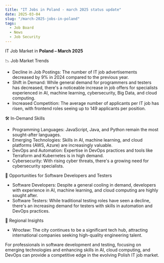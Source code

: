 ```yaml
---
title: "IT Jobs in Poland - march 2025 status update"
date: 2025-03-04
slug: "/march-2025-jobs-in-poland"
tags:
  - Job Board
  - News
  - Job Security
---
```


IT Job Market in **Poland – March 2025**

📉 Job Market Trends

- Decline in Job Postings: The number of IT job advertisements decreased by 9% in 2024 compared to the previous year.
- Shift in Demand: While general demand for programmers and testers has decreased, there's a noticeable increase in job offers for specialists experienced in AI, machine learning, cybersecurity, Big Data, and cloud computing.
- Increased Competition: The average number of applicants per IT job has risen, with frontend roles seeing up to 149 applicants per position.

🛠️ In-Demand Skills

- Programming Languages: JavaScript, Java, and Python remain the most sought-after languages.
- Emerging Technologies: Skills in AI, machine learning, and cloud platforms (AWS, Azure) are increasingly valuable.
- DevOps and Automation: Expertise in DevOps practices and tools like Terraform and Kubernetes is in high demand.
- Cybersecurity: With rising cyber threats, there's a growing need for cybersecurity specialists.

💼 Opportunities for Software Developers and Testers

- Software Developers: Despite a general cooling in demand, developers with experience in AI, machine learning, and cloud computing are highly sought after.
- Software Testers: While traditional testing roles have seen a decline, there's an increasing demand for testers with skills in automation and DevOps practices.

📍 Regional Insights

- Wrocław: The city continues to be a significant tech hub, attracting international companies seeking high-quality engineering talent.

For professionals in software development and testing, focusing on emerging technologies and enhancing skills in AI, cloud computing, and DevOps can provide a competitive edge in the evolving Polish IT job market.